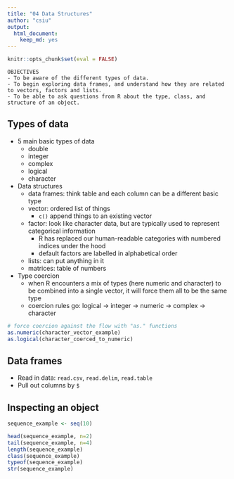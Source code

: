 ```yaml
---
title: "04 Data Structures"
author: "csiu"
output:
  html_document:
    keep_md: yes
---
```


```r
knitr::opts_chunk$set(eval = FALSE)
```

```
OBJECTIVES
- To be aware of the different types of data.
- To begin exploring data frames, and understand how they are related to vectors, factors and lists.
- To be able to ask questions from R about the type, class, and structure of an object.
```

## Types of data

- 5 main basic types of data
    - double
    - integer
    - complex
    - logical
    - character
- Data structures
    - data frames: think table and each column can be a different basic type
    - vector: ordered list of things
        - `c()` append things to an existing vector
    - factor: look like character data, but are typically used to represent categorical information
        - R has replaced our human-readable categories with numbered indices under the hood
        - default factors are labelled in alphabetical order
    - lists: can put anything in it
    - matrices: table of numbers

- Type coercion
    - when R encounters a mix of types (here numeric and character) to be combined into a single vector, it will force them all to be the same type
    - coercion rules go: logical -> integer -> numeric -> complex -> character

```r
# force coercion against the flow with "as." functions
as.numeric(character_vector_example)
as.logical(character_coerced_to_numeric)
```

## Data frames

- Read in data: `read.csv`, `read.delim`, `read.table`
- Pull out columns by `$` 

## Inspecting an object

```r
sequence_example <- seq(10)

head(sequence_example, n=2)
tail(sequence_example, n=4)
length(sequence_example)
class(sequence_example)
typeof(sequence_example)
str(sequence_example)
```
